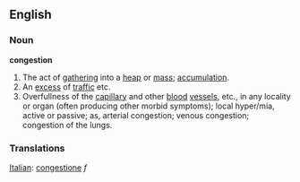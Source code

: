==English==

===Noun===

'''congestion'''

#The act of [[gathering]] into a [[heap]] or [[mass]]; [[accumulation]].
#An [[excess]] of [[traffic]] etc.
#Overfullness of the [[capillary]] and other [[blood]] [[vessels]], etc., in any locality or organ (often producing other morbid symptoms); local hyper/mia, active or passive; as, arterial congestion; venous congestion; congestion of the lungs.

===Translations===
[[Italian]]: [[congestione]] ''f''
